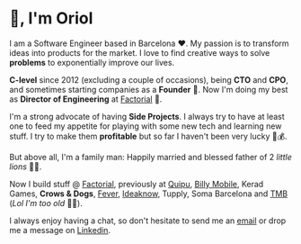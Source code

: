 # 👋, I'm Oriol

I am a Software Engineer based in Barcelona ❤️. My passion is to transform ideas into products for the market. I love to find creative ways to solve **problems** to exponentially improve our lives.

**C-level** since 2012 (excluding a couple of occasions), being **CTO** and **CPO**, and sometimes starting companies as a **Founder** 💪. Now I'm doing my best as **Director of Engineering** at [Factorial](https://factorialhr.com/) 💜.

I'm a strong advocate of having **Side Projects**. I always try to have at least one to feed my appetite for playing with some new tech and learning new stuff. I try to make them **profitable** but so far I haven't been very lucky 🌝💰.

But above all, I'm a family man: Happily married and blessed father of 2 *little lions* 🦁🦁.

Now I build stuff @ [Factorial](https://factorialhr.com/),  previously at [Quipu](https://getquipu.com/),  [Billy Mobile](https://billymob.com/en/),  Kerad Games,  **Crows & Dogs**,  [Fever](https://feverup.com/),  [Ideaknow](http://ideaknow.com/),  Tupply,  Soma Barcelona and [TMB](https://www.tmb.cat/es/home) (*Lol I'm too old* 👴🏻).

I always enjoy having a chat,  so don't hesitate to send me an [email](mailto:hi@oriol.dev) or drop me a message on [Linkedin](https://www.linkedin.com/in/oriolblanc/).
